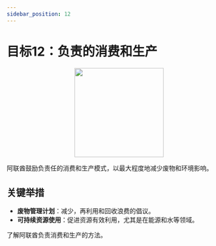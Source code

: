 ```yaml
---
sidebar_position: 12
---
```


# 目标12：负责的消费和生产

<p align="center"><img src="https://www.un.org/sustainabledevelopment/wp-content/uploads/2019/08/E-Goal-12-1024x1024.png" width="200" height="200"/></p>

阿联酋鼓励负责任的消费和生产模式，以最大程度地减少废物和环境影响。

## 关键举措

-  **废物管理计划**：减少，再利用和回收浪费的倡议。
-  **可持续资源使用**：促进资源有效利用，尤其是在能源和水等领域。

了解阿联酋负责消费和生产的方法。